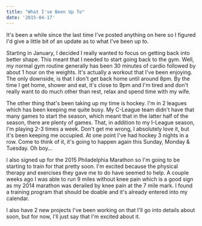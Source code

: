 ```yaml
---
title: "What I've Been Up To"
date: '2015-04-17'
---
```


It's been a while since the last time I've posted anything on here so I figured I'd give a little bit of an update as to what I've been up to.

Starting in January, I decided I really wanted to focus on getting back into better shape. This meant that I needed to start going back to the gym. Well, my normal gym routine generally has been 30 minutes of cardio followed by about 1 hour on the weights. It's actually a workout that I've been enjoying. The only downside, is that I don't get back home until around 8pm. By the time I get home, shower and eat, it's close to 9pm and I'm tired and don't really want to do much other than rest, relax and spend time with my wife.

The other thing that's been taking up my time is hockey. I'm in 2 leagues which has been keeping me quite busy. My C-League team didn't have that many games to start the season, which meant that in the latter half of the season, there are plenty of games. That, in addition to my I-League season, I'm playing 2-3 times a week. Don't get me wrong, I absolutely love it, but it's been keeping me occupied. At one point I've had hockey 3 nights in a row. Come to think of it, it's going to happen again this Sunday, Monday & Tuesday. Oh boy…

I also signed up for the 2015 Philadelphia Marathon so I'm going to be starting to train for that pretty soon. I'm excited because the physical therapy and exercises they gave me to do have seemed to help. A couple weeks ago I was able to run 9 miles without knee pain which is a good sign as my 2014 marathon was derailed by knee pain at the 7 mile mark. I found a training program that should be doable and it's already entered into my calendar.

I also have 2 new projects I've been working on that I'll go into details about soon, but for now, I'll just say that I'm excited about it.
